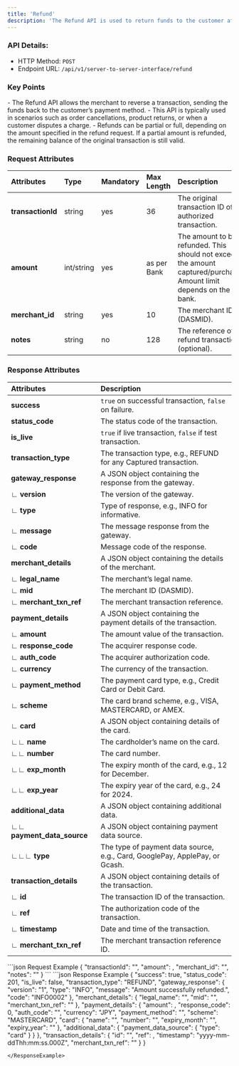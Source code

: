 ```yaml
---
title: 'Refund'
description: 'The Refund API is used to return funds to the customer after a successful purchase or capture transaction.'
---
```


### API Details:
- HTTP Method: `POST`
- Endpoint URL: `/api/v1/server-to-server-interface/refund`


### Key Points
<Info>
- The Refund API allows the merchant to reverse a transaction, sending the funds back to the customer’s payment method.
- This API is typically used in scenarios such as order cancellations, product returns, or when a customer disputes a charge.
- Refunds can be partial or full, depending on the amount specified in the refund request. If a partial amount is refunded, the remaining balance of the original transaction is still valid.
</Info>

### Request Attributes

| **Attributes**         | **Type**  | **Mandatory** | **Max Length** | **Description**                                                                 |
|:-----------------------|:----------|:--------------|:---------------|:--------------------------------------------------------------------------------|
| **transactionId**       | string    | yes           | 36             | The original transaction ID of the authorized transaction.                      |
| **amount**             | int/string| yes           | as per Bank    | The amount to be refunded. This should not exceed the amount captured/purchased. Amount limit depends on the bank. |
| **merchant_id**         | string    | yes           | 10             | The merchant ID (DASMID).                                                       |
| **notes**              | string    | no            | 128            | The reference of the refund transaction (optional).                             |


### Response Attributes

| **Attributes**         | **Description**                                                                 |
|:-----------------------|:--------------------------------------------------------------------------------|
| **success**            | `true` on successful transaction, `false` on failure.                           |
| **status_code**        | The status code of the transaction.                                             |
| **is_live**            | `true` if live transaction, `false` if test transaction.                        |
| **transaction_type**   | The transaction type, e.g., REFUND for any Captured transaction.                |
| **gateway_response**   | A JSON object containing the response from the gateway.                         |
| ∟ **version**          | The version of the gateway.                                                     |
| ∟ **type**             | Type of response, e.g., INFO for informative.                                   |
| ∟ **message**          | The message response from the gateway.                                          |
| ∟ **code**             | Message code of the response.                                                   |
| **merchant_details**   | A JSON object containing the details of the merchant.                           |
| ∟ **legal_name**       | The merchant’s legal name.                                                      |
| ∟ **mid**              | The merchant ID (DASMID).                                                       |
| ∟ **merchant_txn_ref** | The merchant transaction reference.                                             |
| **payment_details**    | A JSON object containing the payment details of the transaction.                |
| ∟ **amount**           | The amount value of the transaction.                                            |
| ∟ **response_code**    | The acquirer response code.                                                     |
| ∟ **auth_code**        | The acquirer authorization code.                                                |
| ∟ **currency**         | The currency of the transaction.                                                |
| ∟ **payment_method**   | The payment card type, e.g., Credit Card or Debit Card.                         |
| ∟ **scheme**           | The card brand scheme, e.g., VISA, MASTERCARD, or AMEX.                         |
| ∟ **card**             | A JSON object containing details of the card.                                   |
| ∟∟ **name**            | The cardholder’s name on the card.                                               |
| ∟∟ **number**          | The card number.                                                                 |
| ∟∟ **exp_month**       | The expiry month of the card, e.g., 12 for December.                            |
| ∟∟ **exp_year**        | The expiry year of the card, e.g., 24 for 2024.                                 |
| **additional_data**    | A JSON object containing additional data.                                       |
| ∟∟ **payment_data_source** | A JSON object containing payment data source.                              |
| ∟∟∟ **type**           | The type of payment data source, e.g., Card, GooglePay, ApplePay, or Gcash.      |
| **transaction_details**| A JSON object containing details of the transaction.                            |
| ∟ **id**               | The transaction ID of the transaction.                                          |
| ∟ **ref**              | The authorization code of the transaction.                                      |
| ∟ **timestamp**        | Date and time of the transaction.                                               |
| ∟ **merchant_txn_ref** | The merchant transaction reference ID.                                          |


<RequestExample>
```json Request Example
{
    "transactionId": "<transaction_id>",
    "amount": <float/string/int>,
    "merchant_id": "<DASMID>",
    "notes": "<string>"
}
```
</RequestExample>

<ResponseExample>
```json Response Example
{
    "success": true,
    "status_code": 201,
    "is_live": false,
    "transaction_type": "REFUND",
    "gateway_response": {
        "version": "1",
        "type": "INFO",
        "message": "Amount successfully refunded.",
        "code": "INFO0002"
    },
        "merchant_details": {
        "legal_name": "<string>",
        "mid": "<DASMID>",
        "merchant_txn_ref": "<string>"
    },
    "payment_details": {
        "amount": <payment_amount>,
        "response_code": 0,
        "auth_code": "<auth_code>",
        "currency": "JPY",
        "payment_method": "<payment_method>",
        "scheme": "MASTERCARD",
        "card": {
           "name": "<customer_name>",
            "number": "<card_number(hash)>",
            "expiry_month": "<expiry_mm>",
            "expiry_year": "<expiry_yy>"
        },
        "additional_data": {
            "payment_data_source": {
                "type": "card"
            }
        }
    },
    "transaction_details": {
        "id": "<transaction_id>",
        "ref": <ref>,
        "timestamp": "yyyy-mm-ddThh:mm:ss.000Z",
        "merchant_txn_ref": "<string>"
    }
}

```
</ResponseExample>